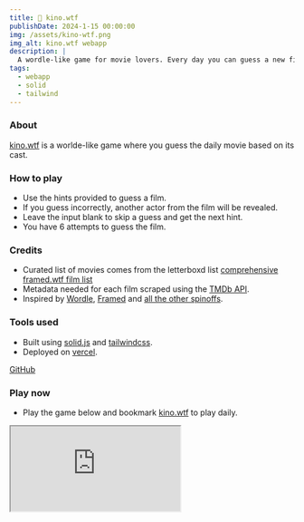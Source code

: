 ---
title: 📼 kino.wtf
publishDate: 2024-1-15 00:00:00
img: /assets/kino-wtf.png
img_alt: kino.wtf webapp
description: |
  A wordle-like game for movie lovers. Every day you can guess a new film based on its cast. 
tags:
  - webapp
  - solid
  - tailwind
---
### About
[kino.wtf](https://kino.wtf) is a worlde-like game where you guess the daily movie based on its cast. 

### How to play
- Use the hints provided to guess a film.
- If you guess incorrectly, another actor from the film will be revealed.
- Leave the input blank to skip a guess and get the next hint.
- You have 6 attempts to guess the film.

### Credits
- Curated list of movies comes from the letterboxd list [comprehensive framed.wtf film list](https://letterboxd.com/tispe/list/comprehensive-framedwtf-film-list/)
- Metadata needed for each film scraped using the [TMDb API](https://developer.themoviedb.org/reference/intro/getting-started).
- Inspired by [Wordle](https://www.nytimes.com/games/wordle/index.html), [Framed](https://framed.wtf) and [all the other spinoffs](https://rwmpelstilzchen.gitlab.io/wordles/).

### Tools used
- Built using [solid.js](https://solidjs.com) and [tailwindcss](https://tailwindcss.com).
- Deployed on [vercel](https://vercel.app).

[GitHub](https://github.com/kaischuygon/kino.wtf)

### Play now
- Play the game below and bookmark [kino.wtf](https://kino.wtf) to play daily.

<iframe
    title="kino.wtf"
    class="aspect-[9/12] max-w-screen-sm w-full mx-auto overflow-scroll brutalist-outline"
    src="https://kino.wtf/">
</iframe>
